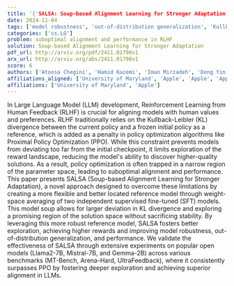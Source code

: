 ```yaml
---
title: '{'SALSA: Soup-based Alignment Learning for Stronger Adaptation in RLHF'}'
date: 2024-11-04
tags: ['model robustness', 'out-of-distribution generalization', 'Kullback-Leibler divergence', 'Reinforcement Learning from Human Feedback', 'Large Language Models', 'policy optimization algorithms', 'benchmark validation', 'Proximal Policy Optimization', 'weight-space averaging', 'supervised fine-tuned models']
categories: ['cs.LG']
problem: suboptimal alignment and performance in RLHF
solution: Soup-based Alignment Learning for Stronger Adaptation
pdf_url: http://arxiv.org/pdf/2411.01798v1
arx_url: http://arxiv.org/abs/2411.01798v1
score: 6
authors: ['Atoosa Chegini', 'Hamid Kazemi', 'Iman Mirzadeh', 'Dong Yin', 'Maxwell Horton', 'Moin Nabi', 'Mehrdad Farajtabar', 'Keivan Alizadeh']
affiliations_aligned: ['University of Maryland', 'Apple', 'Apple', 'Apple', 'Apple', 'Apple', 'Apple', 'Apple']
affiliations: ['University of Maryland', 'Apple']
---
```



In Large Language Model (LLM) development, Reinforcement Learning from Human Feedback (RLHF) is crucial for aligning models with human values and preferences. RLHF traditionally relies on the Kullback-Leibler (KL) divergence between the current policy and a frozen initial policy as a reference, which is added as a penalty in policy optimization algorithms like Proximal Policy Optimization (PPO). While this constraint prevents models from deviating too far from the initial checkpoint, it limits exploration of the reward landscape, reducing the model's ability to discover higher-quality solutions. As a result, policy optimization is often trapped in a narrow region of the parameter space, leading to suboptimal alignment and performance. This paper presents SALSA (Soup-based Alignment Learning for Stronger Adaptation), a novel approach designed to overcome these limitations by creating a more flexible and better located reference model through weight-space averaging of two independent supervised fine-tuned (SFT) models. This model soup allows for larger deviation in KL divergence and exploring a promising region of the solution space without sacrificing stability. By leveraging this more robust reference model, SALSA fosters better exploration, achieving higher rewards and improving model robustness, out-of-distribution generalization, and performance. We validate the effectiveness of SALSA through extensive experiments on popular open models (Llama2-7B, Mistral-7B, and Gemma-2B) across various benchmarks (MT-Bench, Arena-Hard, UltraFeedback), where it consistently surpasses PPO by fostering deeper exploration and achieving superior alignment in LLMs.
